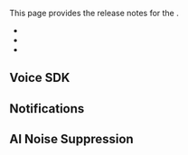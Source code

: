 
This page provides the release notes for the <Vpd k="NAME"/> <Vg k="VSDK_RELEASE" />.

- [<Vg k="VSDK"/>](#video-sdk)
- [<Vg k="NCS_LONG" />](#notifications)
- [<Vg k="RTEE_NS" />](#ains)

<a href="video-sdk"></a>
## Voice SDK

<Android />
<Unity />
<Flutter />
<ReactNative />
<Electron />
<Ios />
<Macos />
<Windows />
<Web />

<a href="notifications"></a>
## Notifications

<NCS />

<a href="ains"></a>
## AI Noise Suppression

<AINS />
